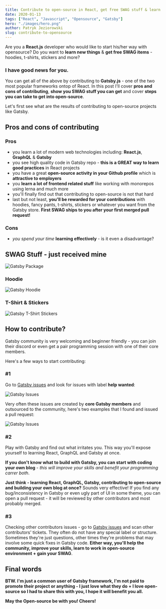 ```yaml
---
title: Contribute to open-source in React, get free SWAG stuff & learn a lot!
date: 2020-01-13
tags: ["React", "Javascript", "Opensource", "Gatsby"]
hero: "./images/hero.png"
author: Patryk Jeziorowski
slug: contribute-to-opensource
---
```


Are you a **React.js** developer who would like to start his/her way with opensource?
Do you want to **learn new things** & **get free SWAG items** - hoodies, t-shirts, stickers and more?

### I have good news for you.

You can get all of the above by contributing to **Gatsby.js** - one of the two most popular frameworks ontop of React. In this post
I'll cover **pros and cons of contributing**, **show you SWAG stuff you can get** and cover **steps you can take to get into open-source**. 

Let's first see what are the results of contributing to open-source projects like Gatsby.

## Pros and cons of contributing

### Pros
- you learn a lot of modern web technologies including: **React.js**, **GraphQL** & **Gatsby**
- you see high quality code in Gatsby repo - **this is a GREAT way to learn good practices** in React projects
- you have a great **open-source activity in your Github profile** which is **attractive to employers**
- you **learn a lot of frontend related stuff** like working with monorepos using lerna and much more
- you'll finally find out that contributing to open-source is not that hard
- last but not least, **you'll be rewarded for your contributions** with hoodies, fancy pants, t-shirts, stickers or whatever you want from the Gatsby store. **First SWAG ships to you after your first merged pull request!**

### Cons
- *you spend your time* **learning effectively** - is it even a disadvantage?

## SWAG Stuff - just received mine

![Gatsby Package](./images/package.jpg)

### Hoodie 

![Gatsby Hoodie](./images/hoodie.jpg)

### T-Shirt & Stickers

![Gatsby T-Shirt Stickers](./images/tshirt-stickers.jpg)

## How to contribute?
Gatsby community is very welcoming and beginner friendly - you can join their discord or even get a pair programming session with one of their core members.

Here's a few ways to start contributing:

### #1
Go to [Gatsby issues](https://github.com/gatsbyjs/gatsby/issues) and look for issues with label **help wanted**:

![Gatsby Issues](./images/help-wanted.jpg)

Very often these issues are created by **core Gatsby members** and outsourced to the community, here's two examples that I found and issued a pull request:

![Gatsby Issues](./images/help-wanted-closed.jpg)

### #2
Play with Gatsby and find out what irritates you. This way you'll expose yourself to learning React, GraphQL and Gatsby at once.

**If you don't know what to build with Gatsby, you can start with coding your own blog** - *this will improve your skills and benefit your programming carrer both*.

**Just think - learning React, GraphQL, Gatsby, contributing to open-source and building your own blog at once?** Sounds very effective!
If you find any bug/inconsistency in Gatsby or even ugly part of UI in some theme, you can open a pull request - it will be reviewed by other contributors and most probably merged.

### #3
Checking other contributors issues - go to [Gatsby issues](https://github.com/gatsbyjs/gatsby/issues) and scan other contributors' tickets. They often do not have any special label
or structure. Sometimes they're just questions, other times they're problems that may involve some quick fixes in Gatsby code. **Either way,
you'll help the community, improve your skills, learn to work in open-source environment + gain your SWAG**.

## Final words
**BTW. I'm just a common user of Gatsby framework, I'm not paid to promote their project or anything - I just love what they do + I love open-source so I had to share this with you, I hope it will benefit you all.**

**May the Open-source be with you! Cheers!**
